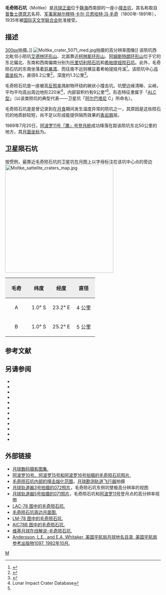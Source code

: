 {{lunar crater data |
 image=AS10-29-4324.jpg|240px|
 caption=[[阿波罗10号|阿波罗10号]]拍摄的毛奇陨石坑，''[[美国宇航局|美国宇航局]]照片''。|
 latitude=0.59|
 N_or_S=S|
 longitude=24.16|
 E_or_W=E|
 diameter=6.2公里|
 depth=1.3公里|
 colong=336|
 eponym=[[赫尔穆特·卡尔·贝恩哈特·冯·毛奇|赫尔穆特·卡尔·贝恩哈特·冯·毛奇]]}}
'''毛奇陨石坑'''（Moltke）是[[月球正面|月球正面]]位于[[静海|静海]]西南部的一座小[[撞击坑|撞击坑]]，其名称取自[[普鲁士|普鲁士]][[德意志|德意志]]名将、[[军事家|军事家]][[赫尔穆特·卡尔·贝恩哈特·冯·毛奇|赫尔穆特·卡尔·贝恩哈特·冯·毛奇]]（1800年-1891年），1935年被[[国际天文学联合会|国际天文学联合会]]批准接受。

==描述==
[[image:Moltke_crater_AS11-42-6325.jpg|300px]]拍摄。]]
[[Image:Moltke_crater_5071_med.jpg|thumb]]拍摄的高分辨率图像]]
该陨坑西北毗邻小陨坑[[艾德林环形山|艾德林环形山]]、北面靠近[[柯林斯环形山|柯林斯环形山]]、[[阿姆斯特朗环形山|阿姆斯特朗环形山]]位于它的东北偏北、东南和西南偏南分别为[[托里切利陨石坑|托里切利陨石坑]]和[[希帕提娅陨石坑|希帕提娅陨石坑]]。此外，毛奇陨石坑的东南坐落着[[狂暴湾|狂暴湾]]、而往南不远则横亘着希帕提娅月溪<ref>{{Cite web |url=http://planetarynames.wr.usgs.gov/images/Lunar/lac_78_lo.pdf |title=Crater Moltke on LAC-78 map. |accessdate=2016-09-03 |archive-date=2011-10-17 |archive-url=https://web.archive.org/web/20111017192136/http://planetarynames.wr.usgs.gov/images/Lunar/lac_78_lo.pdf |dead-url=no }}</ref>。该陨坑中心[[月面坐标|月面坐标]]为{{Coord|0.59|S|24.16|E|globe:Moon|nogoogle=1|noosm=1}}，直径6.2公里<ref name="IAU">{{Cite web |url=http://planetarynames.wr.usgs.gov/Feature/3957 |title=Directory of the International Astronomical Union |accessdate=2016-09-03 |archive-date=2015-12-16 |archive-url=https://web.archive.org/web/20151216012802/http://planetarynames.wr.usgs.gov/Feature/3957 |dead-url=no }}</ref>，深度约1.3公里<ref>{{Cite web |url=http://fisherka.csolutionshosting.net/astronote/plan/craterdepth/html/CraterDepthFeatureNameWestfall.html |title=John E. Westfall's Atlas of the Lunar Terminator, Cambridge Univ. Press (2000) |accessdate=2016-09-03 |archive-date=2014-12-18 |archive-url=https://archive.today/20141218234310/http://fisherka.csolutionshosting.net/astronote/plan/craterdepth/html/CraterDepthFeatureNameWestfall.html |dead-url=no }}</ref>。

毛奇陨石坑是一座被高[[反照率|反照率]]溅射物环绕的碗状小撞击坑。坑壁边缘清晰、尖峭，平均平均高出周边地形220米<ref name=LICD>Lunar Impact Crater Database</ref>，内部容积约有9公里³<ref name="LICD"/>。形态特征隶属于「[[月球陨石坑#陨石坑分类|ALC 型]]」（以该类陨坑的典型代表——卫星坑「[[阿尔巴塔尼环形山|阿尔巴塔尼]] C」所命名）。

毛奇陨石坑是是曾记录到在[[月食|月食]]期间发生温度异常的陨坑之一，其原因是这些陨石坑的地质龄较短，尚不足以形成能提供隔热效果的[[表岩屑|表岩屑]]层。

1969年7月20日，[[阿波罗11号|阿波罗11号]][[阿波罗登月舱|「鹰」号登月舱]]成功降落在距该陨坑东北50公里的地方，其[[月面坐标|月面坐标]]为{{Coord|0.67408|N|23.47297|E|globe:Moon|nogoogle=1|noosm=1}}。

==卫星陨石坑==
按惯例，最靠近毛奇陨石坑的卫星坑在月图上以字母标注在该坑中心点的旁边
[[Image:Moltke_sattelite_craters_map.jpg|350px]]

{| class="wikitable"
!width="25%" style="background:#eeeeee;" |毛奇
!width="25%" style="background:#eeeeee;" |纬度
!width="25%" style="background:#eeeeee;" |经度
!width="25%" style="background:#eeeeee;" |直径
|-
|align="center"|A
|align="center"|1.0° S
|align="center"|23.2° E
|align="center"|4 公里
|-
|align="center"|B
|align="center"|1.0° S
|align="center"|25.2° E
|align="center"|5 公里
|}{{clear}}
==参考文献==
{{Reflist}}

==另请参阅==
{{refbegin}}
* {{cite book
  | last1 = Andersson
  | first1 = L. E.
  | last2 = Whitaker
  | first2 = E. A.
  | authorlink2 = Ewen Whitaker
  | date = 1982
  | title = [[NASA|NASA]] Catalogue of Lunar Nomenclature
  | publisher = NASA RP-1097
  | ref = harv
  }}
* {{cite web
  | last = Blue
  | first = Jennifer
  | date = July 25, 2007
  | title = Gazetteer of Planetary Nomenclature
  | publisher = [[United_States_Geological_Survey|USGS]]
  | url = http://planetarynames.wr.usgs.gov/
  | accessdate = 2007-08-05
  | ref = harv
  | archive-date = 2012-04-08
  | archive-url = https://www.webcitation.org/66mXDr4G9?url=http://planetarynames.wr.usgs.gov/
  | dead-url = no
  }}
* {{cite book
  | last1 = Bussey
  | first1 = B.
  | authorlink1 = Ben Bussey
  | last2 = Spudis
  | first2 = P.
  | authorlink2 = Paul Spudis
  | date = 2004
  | title = The Clementine Atlas of the Moon
  | publisher = Cambridge University Press
  | location = New York
  | isbn = 978-0-521-81528-4
  | ref = harv
  }}
* {{cite book
  | last1 = Cocks
  | first1 = Elijah E.
  | last2 = Cocks
  | first2 = Josiah C.
  | date = 1995
  | title = Who's Who on the Moon: A Biographical Dictionary of Lunar Nomenclature
  | url = https://archive.org/details/isbn_9780936389271
  | publisher = Tudor Publishers
  | isbn = 978-0-936389-27-1
  | ref = harv
  }}
* {{cite web
  | last = McDowell
  | first = Jonathan
  | date = July 15, 2007
  | url = http://host.planet4589.org/astro/lunar/
  | title = Lunar Nomenclature
  | publisher = Jonathan's Space Report
  | accessdate = 2007-10-24
  | ref = harv
  | archive-date = 2012-05-26
  | archive-url = https://www.webcitation.org/67wcYNfK3?url=http://host.planet4589.org/astro/lunar/
  | dead-url = no
  }}
* {{cite journal| last1 = Menzel| first1 = D. H.| last2 = Minnaert| first2 = M.| last3 = Levin| first3 = B.| last4 = Dollfus| first4 = A.| last5 = Bell| first5 = B.| title = Report on Lunar Nomenclature by the Working Group of Commission 17 of the IAU| doi = 10.1007/BF00171763| journal = Space Science Reviews| volume = 12| issue = 2| pages = 136–186| year = 1971| pmid = | pmc =| bibcode = 1971SSRv...12..136M| ref = harv}}
* {{cite book
  | first = Patrick
  | last = Moore
  | authorlink = Patrick Moore
  | date = 2001
  | title = On the Moon
  | url = https://archive.org/details/patrickmooreonmo00patr
  | publisher = Sterling Publishing Co
  | isbn = 978-0-304-35469-6
  | ref = harv
  }}
* {{cite book
  | first = Fred W.
  | last = Price
  | date = 1988
  | title = The Moon Observer's Handbook
  | publisher = Cambridge University Press
  | isbn = 978-0-521-33500-3
  | ref = harv
  }}
* {{cite book
  | last = Rükl
  | first = Antonín
  | authorlink = Antonín Rükl
  | date = 1990
  | title = Atlas of the Moon
  | publisher = Kalmbach Books
  | isbn = 978-0-913135-17-4
  | ref = harv
  }}
* {{cite book
  | last = Webb
  | first = Rev. T. W.
  | authorlink = Thomas William Webb
  | date = 1962
  | title = Celestial Objects for Common Telescopes
  | url = https://archive.org/details/celestialobjects00webb
  | edition = 6th revised
  | publisher = Dover
  | isbn = 978-0-486-20917-3
  | ref = harv
  }}
* {{cite book
  | first = Ewen A.
  | last = Whitaker
  | authorlink = Ewen Whitaker
  | date = 1999
  | title = Mapping and Naming the Moon
  | publisher = Cambridge University Press
  | isbn = 978-0-521-62248-6
  | ref = harv
  }}
* {{cite book
  | first = Peter T.
  | last = Wlasuk
  | date = 2000
  | title = Observing the Moon
  | publisher = Springer
  | isbn = 978-1-85233-193-1
  | ref = harv
 }}
{{refend}}

==外部链接==
*[http://www.lpi.usra.edu/resources/lunar_orbiter/bin/srch_nam.shtml?Moltke%7C0 月球数码摄影图集.] {{Wayback|url=http://www.lpi.usra.edu/resources/lunar_orbiter/bin/srch_nam.shtml?Moltke%7C0 |date=20160304074547 }}
*[http://www.lpi.usra.edu/resources/apollo/search/feature/?feature=Moltke  阿波罗10号、阿波罗15号和阿波罗16号拍摄的毛奇陨石坑照片.] {{Wayback|url=http://www.lpi.usra.edu/resources/apollo/search/feature/?feature=Moltke |date=20160304082730 }}
* [https://web.archive.org/web/20160515171657/http://lroc.sese.asu.edu/posts/403 毛奇陨石坑内部的撞击熔化范围]，[[月球勘测轨道飞行器|月球勘测轨道飞行器]]拍摄
* [https://web.archive.org/web/20160304054834/http://www.lpi.usra.edu/resources/lunarorbiter/frame/?3072 [[月球轨道器3号|月球轨道器3号]]拍摄的072照片]，毛奇陨石坑东侧坑壁极高分辨率的视图
* [https://web.archive.org/web/20160304050623/http://www.lpi.usra.edu/resources/lunarorbiter/frame/?5071 [[月球轨道器5号|月球轨道器5号]]拍摄的071照片]，毛奇陨石坑和[[阿波罗11号|阿波罗11号]]登月点的高分辨率视图
*[http://www.lpi.usra.edu/resources/mapcatalog/LAC/lac78/ LAC-78 图中的毛奇陨石坑.] {{Wayback|url=http://www.lpi.usra.edu/resources/mapcatalog/LAC/lac78/ |date=20160313013651 }}
*[http://www.lpi.usra.edu/resources/mapcatalog/usgs/I546/ 毛奇陨石坑周边月面图.] {{Wayback|url=http://www.lpi.usra.edu/resources/mapcatalog/usgs/I546/ |date=20160304070405 }}
*[http://www.lpi.usra.edu/resources/mapcatalog/LM/lm78/ LM-78 图中的毛奇陨石坑.] {{Wayback|url=http://www.lpi.usra.edu/resources/mapcatalog/LM/lm78/ |date=20160304071911 }}
*[http://www.lpi.usra.edu/resources/mapcatalog/AIC/AIC78B/ AIC78B 图中的毛奇陨石坑.] {{Wayback|url=http://www.lpi.usra.edu/resources/mapcatalog/AIC/AIC78B/ |date=20160429092450 }}
*[http://the-moon.wikispaces.com/Moltke  维基月球在线解说-毛奇陨石坑.] {{Wayback|url=http://the-moon.wikispaces.com/Moltke |date=20180507181903 }}
*[http://planet4589.org/astro/lunar/RP-1097.pdf Andersson, L.E., and E.A. Whitaker, 美国宇航局月球地名目录, 美国宇航局参考出版物1097, 1982年10月.] {{Wayback|url=http://planet4589.org/astro/lunar/RP-1097.pdf |date=20141006125838 }}

[[Category:月球环形山|M]]
{{月球環形山 (L-N)}}